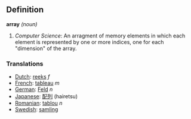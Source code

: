 ==Definition==
'''array''' ''(noun)''

# ''Computer Science'': An arragment of memory elements in which each element is represented by one or more indices, one for each "dimension" of the array.

===Translations===
*[[Dutch]]: [[reeks]] ''f''
*[[French]]: [[tableau]] ''m''
*[[German]]: [[Feld]] ''n''
*[[Japanese]]: [[配列]] (hairetsu)
*[[Romanian]]: [[tablou]] ''n''
*[[Swedish]]: [[samling]]